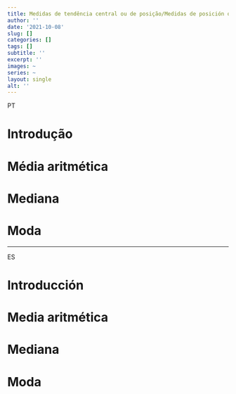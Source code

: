 ```yaml
---
title: Medidas de tendência central ou de posição/Medidas de posición o tendencia central
author: ''
date: '2021-10-08'
slug: []
categories: []
tags: []
subtitle: ''
excerpt: ''
images: ~
series: ~
layout: single
alt: ''
---
```


PT

# Introdução

# Média aritmética

# Mediana

# Moda


-----------------------------------

ES 

# Introducción

# Media aritmética

# Mediana

# Moda